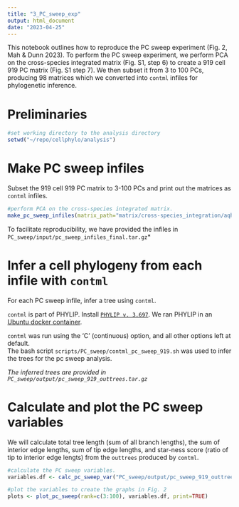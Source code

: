 ```yaml
---
title: "3_PC_sweep_exp"
output: html_document
date: "2023-04-25"
---
```


This notebook outlines how to reproduce the PC sweep experiment (Fig. 2, Mah & Dunn 2023).
To perform the PC sweep experiment, we perform PCA on the cross-species integrated matrix (Fig. S1, step 6) to create a 919 cell 919 PC matrix (Fig. S1 step 7). We then subset it from 3 to 100 PCs, producing 98 matrices which we converted into `contml` infiles for phylogenetic inference. 

# Preliminaries

```r
#set working directory to the analysis directory
setwd("~/repo/cellphylo/analysis")

```


# Make PC sweep infiles
Subset the 919 cell 919 PC matrix to 3-100 PCs and print out the matrices as `contml` infiles.

```r

#perform PCA on the cross-species integrated matrix.
make_pc_sweep_infiles(matrix_path="matrix/cross-species_integration/aqhumor_cross_species_integrated_mtx/", run_PCA=TRUE, PC_range=c(3:100))

```

To facilitate reproducibility, we have provided the infiles in `PC_sweep/input/pc_sweep_infiles_final.tar.gz`*


# Infer a cell phylogeny from each infile with `contml`  
For each PC sweep infile, infer a tree using `contml`.

`contml` is part of PHYLIP. Install [`PHYLIP v. 3.697`](https://github.com/dunnlab/phylip). We ran PHYLIP in an [Ubuntu docker container](https://github.com/dunnlab/ubuntu-dev).

`contml` was run using the 'C' (continuous) option, and all other options left at default.  
The bash script `scripts/PC_sweep/contml_pc_sweep_919.sh` was used to infer the trees for the pc sweep analysis. 

*The inferred trees are provided in `PC_sweep/output/pc_sweep_919_outtrees.tar.gz`*

# Calculate and plot the PC sweep variables
We will calculate total tree length (sum of all branch lengths), the sum of interior edge lengths, sum of tip edge lengths, and star-ness score (ratio of tip to interior edge lengts) from the `outtrees` produced by `contml`.

```r

#calculate the PC sweep variables. 
variables.df <- calc_pc_sweep_var("PC_sweep/output/pc_sweep_919_outtrees/")

#plot the variables to create the graphs in Fig. 2
plots <- plot_pc_sweep(rank=c(3:100), variables.df, print=TRUE)

```



